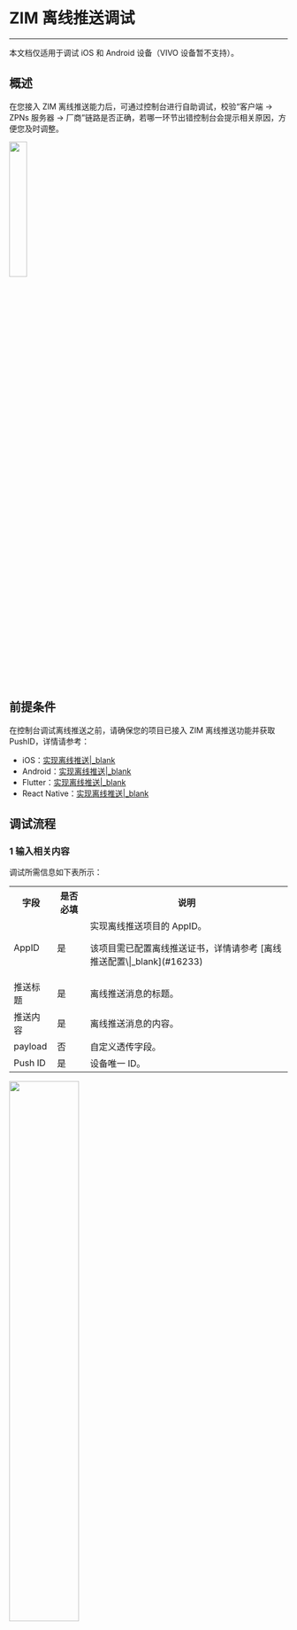 # ZIM 离线推送调试

- - -

<div class="mk-warning">

本文档仅适用于调试 iOS 和 Android 设备（VIVO 设备暂不支持）。
</div>

## 概述

在您接入 ZIM 离线推送能力后，可通过控制台进行自助调试，校验“客户端 -> ZPNs 服务器 -> 厂商”链路是否正确，若哪一环节出错控制台会提示相关原因，方便您及时调整。

<img src="/Pics/console/location.jpeg" width="25%">

## 前提条件

在控制台调试离线推送之前，请确保您的项目已接入 ZIM 离线推送功能并获取 PushID，详情请参考：
- iOS：[实现离线推送\|_blank](https://doc-zh.zego.im/article/12788)
- Android：[实现离线推送\|_blank](https://doc-zh.zego.im/article/12729)
- Flutter：[实现离线推送\|_blank](https://doc-zh.zego.im/article/15693)
- React Native：[实现离线推送\|_blank](https://doc-zh.zego.im/article/16831)

## 调试流程

### 1 输入相关内容

调试所需信息如下表所示：

<table>
  <colgroup>
    <col>
    <col>
    <col>
  </colgroup>
<tbody><tr>
<th>字段</th>
<th>是否必填</th>
<th>说明</th>
</tr>
<tr>
<td>AppID</td>
<td>是</td>
<td>实现离线推送项目的 AppID。<div class="mk-warning"><p>该项目需已配置离线推送证书，详情请参考 [离线推送配置\|_blank](#16233)</p></div></td>
</tr>
<tr>
<td>推送标题</td>
<td>是</td>
<td>离线推送消息的标题。</td>
</tr>
<tr>
<td>推送内容</td>
<td>是</td>
<td>离线推送消息的内容。</td>
</tr>
<tr>
<td>payload</td>
<td>否</td>
<td>自定义透传字段。</td>
</tr>
<tr>
<td>Push ID</td>
<td>是</td>
<td>设备唯一 ID。</td>
</tr>
</tbody></table>

<img src="/Pics/console/offline_push_test_info.jpeg" width="50%">

### 2 开始调试

输入上述信息后，即可点击 “开始调试”。ZEGO 控制台会检测链路是否正确，并返回相关信息。

如果调试成功，测试设备会收到离线推送。若调试失败，您可根据返回的错误信息进行自助排查。若您无法自助排查，请联系 ZEGO 技术支持。

<div class="mk-hint">

针对不同类型的 App，各手机厂商可能会有推送测试限额，具体请咨询相关手机厂商。
</div>

<img src="/Pics/console/offline_push_test_result.jpeg" width="50%">
